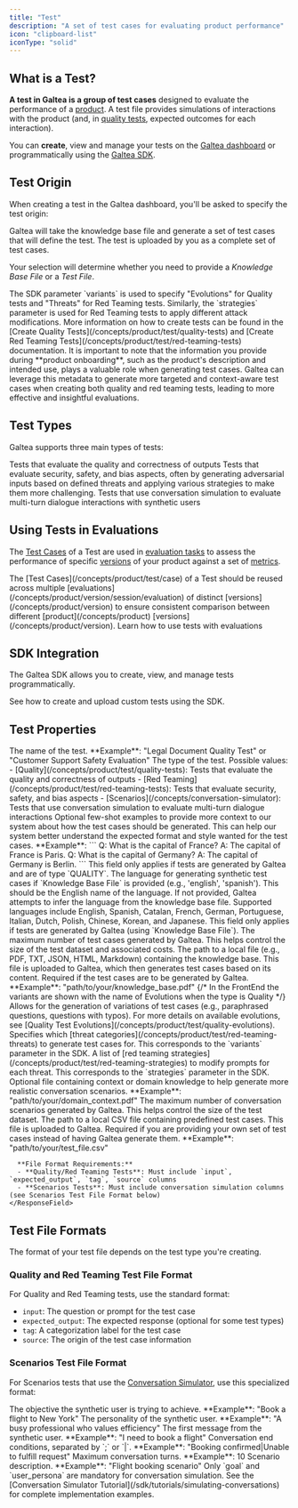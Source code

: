 ```yaml
---
title: "Test"
description: "A set of test cases for evaluating product performance"
icon: "clipboard-list"
iconType: "solid"
---
```



## What is a Test?

**A test in Galtea is a group of test cases** designed to evaluate the performance of a [product](/concepts/product). A test file provides simulations of interactions with the product (and, in [quality tests](/concepts/product/test/quality-tests), expected outcomes for each interaction).

You can **create**, view and manage your tests on the [Galtea dashboard](https://platform.galtea.ai/) or programmatically using the [Galtea SDK](/sdk/api/test/service).

## Test Origin

When creating a test in the Galtea dashboard, you'll be asked to specify the test origin:

<CardGroup cols={2}>
  <Card title="Generated" icon="wand-magic-sparkles">
    Galtea will take the knowledge base file and generate a set of test cases that will define the test.
  </Card>
  <Card title="Uploaded" icon="file-arrow-up">
    The test is uploaded by you as a complete set of test cases.
  </Card>
</CardGroup>

Your selection will determine whether you need to provide a *Knowledge Base File* or a *Test File*.

<Info>
  The SDK parameter `variants` is used to specify "Evolutions" for Quality tests and "Threats" for Red Teaming tests. Similarly, the `strategies` parameter is used for Red Teaming tests to apply different attack modifications.
</Info>

<Info>
  More information on how to create tests can be found in the [Create Quality Tests](/concepts/product/test/quality-tests) and [Create Red Teaming Tests](/concepts/product/test/red-teaming-tests) documentation.
</Info>

<Note>
  It is important to note that the information you provide during **product onboarding**, such as the product's description and intended use, plays a valuable role when generating test cases. Galtea can leverage this metadata to generate more targeted and context-aware test cases when creating both quality and red teaming tests, leading to more effective and insightful evaluations.
</Note>

## Test Types

Galtea supports three main types of tests:

<CardGroup cols={3}>
  <Card title="Quality Tests" icon="star" href="/concepts/product/test/quality-tests">
    Tests that evaluate the quality and correctness of outputs
  </Card>
  <Card title="Red Teaming Tests" icon="shield-halved" href="/concepts/product/test/red-teaming-tests">
    Tests that evaluate security, safety, and bias aspects, often by generating adversarial inputs based on defined threats and applying various strategies to make them more challenging.
  </Card>
  <Card title="Scenarios Tests" icon="user-group" href="/concepts/product/test/scenarios-tests">
    Tests that use conversation simulation to evaluate multi-turn dialogue interactions with synthetic users
  </Card>
</CardGroup>

## Using Tests in Evaluations

The [Test Cases](/concepts/product/test/case) of a Test are used in [evaluation tasks](/concepts/product/version/session/evaluation/task) to assess the performance of specific [versions](/concepts/product/version) of your product against a set of [metrics](/concepts/metric-type).

<Warning>
  The [Test Cases](/concepts/product/test/case) of a Test should be reused across multiple [evaluations](/concepts/product/version/session/evaluation) of distinct [versions](/concepts/product/version) to ensure consistent comparison between different [product](/concepts/product) [versions](/concepts/product/version).
</Warning>

<Card title="Using Tests in Evaluations" icon="badge-check" iconType="solid" href="/concepts/product/version/session/evaluation">
  Learn how to use tests with evaluations
</Card>

## SDK Integration

The Galtea SDK allows you to create, view, and manage tests programmatically.

<CardGroup cols={2}>
  <SDKTestServiceCard />
  <Card title="Create a Custom Test" icon="clipboard-list" href="/sdk/tutorials/create-test">
    See how to create and upload custom tests using the SDK.
  </Card>
</CardGroup>

## Test Properties

<ResponseField name="Test Name" type="Text" required>
  The name of the test. **Example**: "Legal Document Quality Test" or "Customer Support Safety Evaluation"
</ResponseField>

<ResponseField name="Type" type="Enum" required>
  The type of the test. 
  Possible values:
  - [Quality](/concepts/product/test/quality-tests): Tests that evaluate the quality and correctness of outputs
  - [Red Teaming](/concepts/product/test/red-teaming-tests): Tests that evaluate security, safety, and bias aspects
  - [Scenarios](/concepts/conversation-simulator): Tests that use conversation simulation to evaluate multi-turn dialogue interactions
</ResponseField>

<Tabs>
  <Tab title="Generated">
    <ResponseField name="Few Shot Examples" type="Text">
      Optional few-shot examples to provide more context to our system about how the test cases should be generated. This can help our system better understand the expected format and style wanted for the test cases.
      **Example**: 
      ```
      Q: What is the capital of France?
      A: The capital of France is Paris.
      Q: What is the capital of Germany?
      A: The capital of Germany is Berlin.
      ```
      <Note>This field only applies if tests are generated by Galtea and are of type `QUALITY`.</Note>
    </ResponseField>
    <ResponseField name="Language" type="Text">
      The language for generating synthetic test cases if `Knowledge Base File` is provided (e.g., 'english', 'spanish'). This should be the English name of the language. If not provided, Galtea attempts to infer the language from the knowledge base file. Supported languages include English, Spanish, Catalan, French, German, Portuguese, Italian, Dutch, Polish, Chinese, Korean, and Japanese.
      <Note>This field only applies if tests are generated by Galtea (using `Knowledge Base File`).</Note>
    </ResponseField>
    <ResponseField name="Max Test Cases" type="Number">
      The maximum number of test cases generated by Galtea. This helps control the size of the test dataset and associated costs.
    </ResponseField>
    <Tabs>
      <Tab title="Quality">
        <ResponseField name="Knowledge Base File" type="File" required>
          The path to a local file (e.g., PDF, TXT, JSON, HTML, Markdown) containing the knowledge base. This file is uploaded to Galtea, which then generates test cases based on its content. Required if the test cases are to be generated by Galtea. **Example**: "path/to/your/knowledge_base.pdf"
        </ResponseField>
        <ResponseField name="Evolutions" type="List[Enum]">
        {/* In the FrontEnd the variants are shown with the name of Evolutions when the type is Quality */}
          Allows for the generation of variations of test cases (e.g., paraphrased questions, questions with typos). For more details on available evolutions, see [Quality Test Evolutions](/concepts/product/test/quality-evolutions).
        </ResponseField>
      </Tab>
      <Tab title="Red Teaming">
        <ResponseField name="Threats" type="List[Enum]" required>
          Specifies which [threat categories](/concepts/product/test/red-teaming-threats) to generate test cases for. This corresponds to the `variants` parameter in the SDK.
        </ResponseField>
        <ResponseField name="Strategies" type="List[Enum]">
          A list of [red teaming strategies](/concepts/product/test/red-teaming-strategies) to modify prompts for each threat. This corresponds to the `strategies` parameter in the SDK.
        </ResponseField>
      </Tab>
      <Tab title="Scenarios">
        <ResponseField name="Knowledge Base File" type="File" optional>
          Optional file containing context or domain knowledge to help generate more realistic conversation scenarios. **Example**: "path/to/your/domain_context.pdf"
        </ResponseField>
        <ResponseField name="Max Test Cases" type="Number">
          The maximum number of conversation scenarios generated by Galtea. This helps control the size of the test dataset.
        </ResponseField>
      </Tab>
    </Tabs>

  </Tab>
  <Tab title="Uploaded">
    <ResponseField name="Test File" type="File" required>
      The path to a local CSV file containing predefined test cases. This file is uploaded to Galtea. Required if you are providing your own set of test cases instead of having Galtea generate them. **Example**: "path/to/your/test_file.csv"
      
      **File Format Requirements:**
      - **Quality/Red Teaming Tests**: Must include `input`, `expected_output`, `tag`, `source` columns
      - **Scenarios Tests**: Must include conversation simulation columns (see Scenarios Test File Format below)
    </ResponseField>
  </Tab>
</Tabs>

## Test File Formats

The format of your test file depends on the test type you're creating.

### Quality and Red Teaming Test File Format

For Quality and Red Teaming tests, use the standard format:
- `input`: The question or prompt for the test case
- `expected_output`: The expected response (optional for some test types)  
- `tag`: A categorization label for the test case
- `source`: The origin of the test case information

### Scenarios Test File Format

For Scenarios tests that use the [Conversation Simulator](/concepts/conversation-simulator), use this specialized format:

<ResponseField name="goal" type="Text" required>
  The objective the synthetic user is trying to achieve. **Example**: "Book a flight to New York"
</ResponseField>

<ResponseField name="user_persona" type="Text" required>
  The personality of the synthetic user. **Example**: "A busy professional who values efficiency"
</ResponseField>

<ResponseField name="initial_prompt" type="Text" optional>
  The first message from the synthetic user. **Example**: "I need to book a flight"
</ResponseField>

<ResponseField name="stopping_criterias" type="Text" optional>
  Conversation end conditions, separated by `;` or `|`. **Example**: "Booking confirmed|Unable to fulfill request"
</ResponseField>

<ResponseField name="max_iterations" type="Number" optional>
  Maximum conversation turns. **Example**: 10
</ResponseField>

<ResponseField name="scenario" type="Text" optional>  
  Scenario description. **Example**: "Flight booking scenario"
</ResponseField>

<Note>
  Only `goal` and `user_persona` are mandatory for conversation simulation. See the [Conversation Simulator Tutorial](/sdk/tutorials/simulating-conversations) for complete implementation examples.
</Note>